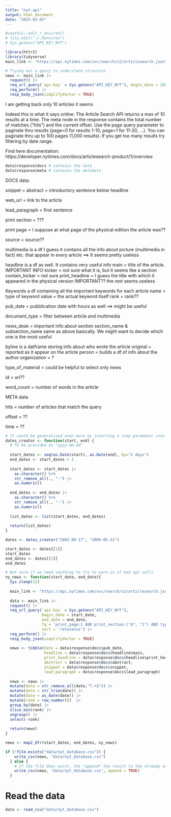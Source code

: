 ```yaml
---
title: "nyt-api"
output: html_document
date: "2025-03-03"
---
```


```r
#usethis::edit_r_environ()
# file.edit("~/.Renviron")
# Sys.getenv("API_KEY_NYT")
```

```r
library(httr2)
library(tidyverse)
main_link <- "https://api.nytimes.com/svc/search/v2/articlesearch.json"

# Trying out a query to understand structure
news <- main_link |> 
  request() |>
  req_url_query(`api-key` = Sys.getenv("API_KEY_NYT"), begin_date = 20200101, end_date = 20200131) |> 
  req_perform() |> 
  resp_body_json(simplifyVector = TRUE)
```

I am getting back only 10 articles it seems

Indeed this is what it says online:
The Article Search API returns a max of 10 results at a time. The meta node in the response contains the total number of matches ("hits") and the current offset. Use the page query parameter to paginate thru results (page=0 for results 1-10, page=1 for 11-20, ...). You can paginate thru up to 100 pages (1,000 results). If you get too many results try filtering by date range.

Find here documentation: https://developer.nytimes.com/docs/articlesearch-product/1/overview


```r
data$response$docs # contains the data
data$response$meta # contains the metadata
```

DOCS data:

snippet = abstract = introductory sentence below headline

web_url = link to the article

lead_paragraph = first sentence

print section = ???

print page = I suppose at what page of the physical edition the article was??

source = source??

multimedia is a df I guess it contains all the info about picture (multimedia in fact) etc. that appear in every article ==> It seems pretty useless

headline is a df as well. It contains very useful info
  main = title of the article. IMPORTANT INFO
  kicker = not sure what it is, but it seems like a section
  contain_kicker = not sure
  print_headline = I guess the title with which it appeared in the physical version IMPORTANT??
  the rest seems useless

Keywords a df containing all the important keywords for each article
  name = type of keyword
  value = the actual keyword itself
  rank = rank??
  
pub_date = pubblication date with hours as well ==> might be useful

document_type = filter between article and multimedia

news_desk = important info about section
section_name & subsection_name same as above basically. We might want to decide which one is the most useful

byline is a datframe storing info about who wrote the article
  original = reported as it appear on the article
  person = builds a df of info about the author
  organization = ?
  
type_of_material = could be helpful to select only news

id = uri??

word_count = number of words in the article



META data

hits = number of articles that match the query

offset = ??

time = ??



```r
# It could be generalized even more by inserting a step parameter into the function
dates_creator <- function(start, end) {
  # To be provided as "yyyy-mm-dd"
  
  start_dates <- seq(as.Date(start), as.Date(end), by="2 days")
  end_dates <- start_dates + 1
  
  start_dates <- start_dates |> 
    as.character() %>%
    str_remove_all(., "-") |> 
    as.numeric()
  
  end_dates <- end_dates |> 
    as.character() %>%
    str_remove_all(., "-") |> 
    as.numeric()
  
  list_dates <- list(start_dates, end_dates)
  
  return(list_dates)
}

dates <- dates_creator("2002-09-17", "2005-05-31")

start_dates <- dates[[1]]
start_dates
end_dates <- dates[[2]]
end_dates

# Not sure if we need anything to try to warn us of bad api calls
ny_news <- function(start_date, end_date){
  Sys.sleep(12)
 
  main_link <- "https://api.nytimes.com/svc/search/v2/articlesearch.json"
   
  data <- main_link |> 
  request() |>
  req_url_query(`api-key` = Sys.getenv("API_KEY_NYT"), 
                begin_date = start_date,
                end_date = end_date, 
                fq = 'print_page:1 AND print_section:("A", "1") AND type_of_material:"News"',
                sort = 'relevance') |>
  req_perform() |> 
  resp_body_json(simplifyVector = TRUE)
  
  news <- tibble(date = data$response$docs$pub_date,
                 headline = data$response$docs$headline$main,
                 print_headline = data$response$docs$headline$print_headline,
                 abstract = data$response$docs$abstract,
                 snippet = data$response$docs$snippet,
                 lead_paragraph = data$response$docs$lead_paragraph)
  
  news <- news |> 
  mutate(date = str_remove_all(date,"T.+$")) |> 
  mutate(date = str_trim(date)) |>     
  mutate(date = as_date(date)) |>  
  mutate(rank = row_number())  |> 
  group_by(date) |> 
  slice_min(rank) |> 
  ungroup() |> 
  select(-rank)
  
  return(news)
}

news <- map2_dfr(start_dates, end_dates, ny_news)

if (!file.exists("data/nyt_database.csv")) {
    write_csv(news, "data/nyt_database.csv")
  } else {
    # If the file does exist, the *append* the result to the already existing CSV file
    write_csv(news, "data/nyt_database.csv", append = TRUE)
  }

```


# Read the data 

```r
data <- read_csv("data/nyt_database.csv")
```


